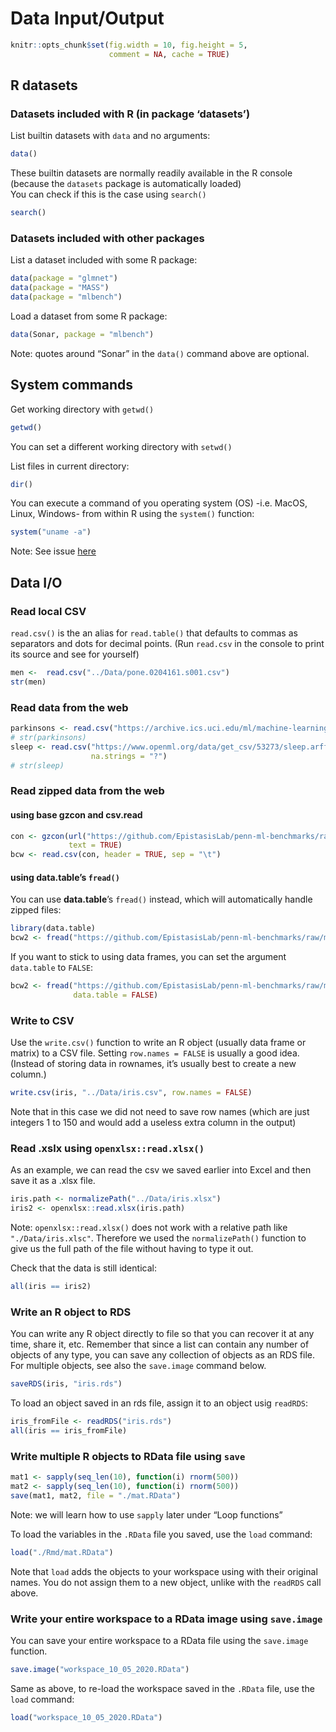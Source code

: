 # Data Input/Output {#dataio}

```r
knitr::opts_chunk$set(fig.width = 10, fig.height = 5,
                      comment = NA, cache = TRUE) 
```

## R datasets

### Datasets included with R (in package 'datasets')

List builtin datasets with `data` and no arguments:

```r
data()
```

These builtin datasets are normally readily available in the R console (because the `datasets` package is automatically loaded)  
You can check if this is the case using `search()`

```r
search()
```


### Datasets included with other packages

List a dataset included with some R package:

```r
data(package = "glmnet")
data(package = "MASS")
data(package = "mlbench")
```

Load a dataset from some R package:

```r
data(Sonar, package = "mlbench")
```

Note: quotes around "Sonar" in the `data()` command above are optional.

## System commands

Get working directory with `getwd()`

```r
getwd()
```

You can set a different working directory with `setwd()`  

List files in current directory:

```r
dir()
```

You can execute a command of you operating system (OS) -i.e. MacOS, Linux, Windows- from within R using the `system()` function:

```r
system("uname -a")
```

Note: See issue [here](https://stackoverflow.com/questions/27388964/rmarkdown-not-outputting-results-of-system-command-to-html-file)

## Data I/O

### Read local CSV

`read.csv()` is the an alias for `read.table()` that defaults to commas as separators and dots for decimal points. (Run `read.csv` in the console to print its source and see for yourself)

```r
men <-  read.csv("../Data/pone.0204161.s001.csv")
str(men)
```

### Read data from the web

```r
parkinsons <- read.csv("https://archive.ics.uci.edu/ml/machine-learning-databases/parkinsons/parkinsons.data")
# str(parkinsons)
sleep <- read.csv("https://www.openml.org/data/get_csv/53273/sleep.arff",
                  na.strings = "?")
# str(sleep)
```


### Read zipped data from the web 

#### using base gzcon and csv.read

```r
con <- gzcon(url("https://github.com/EpistasisLab/penn-ml-benchmarks/raw/master/datasets/classification/breast-cancer-wisconsin/breast-cancer-wisconsin.tsv.gz"),
             text = TRUE)
bcw <- read.csv(con, header = TRUE, sep = "\t")
```

#### using **data.table**'s `fread()`

You can use __data.table__'s `fread()` instead, which will automatically handle zipped files:

```r
library(data.table)
bcw2 <- fread("https://github.com/EpistasisLab/penn-ml-benchmarks/raw/master/datasets/classification/breast-cancer-wisconsin/breast-cancer-wisconsin.tsv.gz")
```

If you want to stick to using data frames, you can set the argument `data.table` to `FALSE`:

```r
bcw2 <- fread("https://github.com/EpistasisLab/penn-ml-benchmarks/raw/master/datasets/classification/breast-cancer-wisconsin/breast-cancer-wisconsin.tsv.gz",
              data.table = FALSE)
```

### Write to CSV

Use the `write.csv()` function to write an R object (usually data frame or matrix) to a CSV file. Setting `row.names = FALSE` is usually a good idea. (Instead of storing data in rownames, it's usually best to create a new column.)

```r
write.csv(iris, "../Data/iris.csv", row.names = FALSE)
```

Note that in this case we did not need to save row names (which are just integers 1 to  150 and would add a useless extra column in the output)

### Read .xslx using `openxlsx::read.xlsx()`

As an example, we can read the csv we saved earlier into Excel and then save it as a .xlsx file.  

```r
iris.path <- normalizePath("../Data/iris.xlsx")
iris2 <- openxlsx::read.xlsx(iris.path)
```

Note: `openxlsx::read.xlsx()` does not work with a relative path like `"./Data/iris.xlsc"`. Therefore we used the `normalizePath()` function to give us the full path of the file without having to type it out.

Check that the data is still identical:

```r
all(iris == iris2)
```

### Write an R object to RDS

You can write any R object directly to file so that you can recover it at any time, share it, etc. Remember that since a list can contain any number of objects of any type, you can save any collection of objects as an RDS file. For multiple objects, see also the `save.image` command below.

```r
saveRDS(iris, "iris.rds")
```

To load an object saved in an rds file, assign it to an object  usig `readRDS`:

```r
iris_fromFile <- readRDS("iris.rds")
all(iris == iris_fromFile)
```

### Write multiple R objects to RData file using `save`

```r
mat1 <- sapply(seq_len(10), function(i) rnorm(500))
mat2 <- sapply(seq_len(10), function(i) rnorm(500))
save(mat1, mat2, file = "./mat.RData")
```

Note: we will learn how to use `sapply` later under "Loop functions"

To load the variables in the `.RData` file you saved, use the `load` command:

```r
load("./Rmd/mat.RData")
```

Note that `load` adds the objects to your workspace using with their original names. You do not assign them to a new object, unlike with the `readRDS` call above.

### Write your entire workspace to a RData image using `save.image`

You can save your entire workspace to a RData file using the `save.image` function.  

```r
save.image("workspace_10_05_2020.RData")
```

Same as above, to re-load the workspace saved in the `.RData` file, use the `load` command:

```r
load("workspace_10_05_2020.RData")
```
